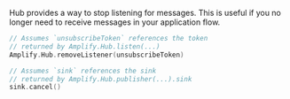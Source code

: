 Hub provides a way to stop listening for messages. This is useful if you no longer need to receive messages in your application flow.

<BlockSwitcher>

<Block name="Listener (iOS 11+)">

```swift
// Assumes `unsubscribeToken` references the token
// returned by Amplify.Hub.listen(...)
Amplify.Hub.removeListener(unsubscribeToken)
```

</Block>

<Block name="Combine (iOS 13+)">

```swift
// Assumes `sink` references the sink
// returned by Amplify.Hub.publisher(...).sink
sink.cancel()
```

</Block>

</BlockSwitcher>

